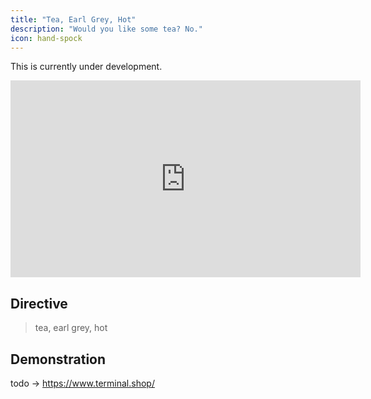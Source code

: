 ```yaml
---
title: "Tea, Earl Grey, Hot"
description: "Would you like some tea? No."
icon: hand-spock
---
```


<Warning>This is currently under development.</Warning>

<iframe
  width="560"
  height="315"
  src="https://www.youtube.com/embed/R2IJdfxWtPM"
  title="YouTube video player"
  frameborder="0"
  allow="accelerometer; autoplay; clipboard-write; encrypted-media; gyroscope; picture-in-picture"
  allowfullscreen
></iframe>

## Directive

> tea, earl grey, hot

## Demonstration

todo -> https://www.terminal.shop/
